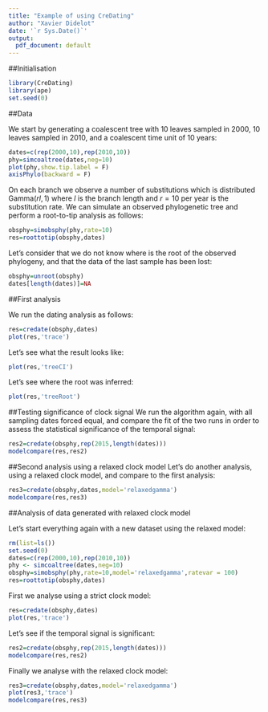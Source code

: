 ```yaml
---
title: "Example of using CreDating"
author: "Xavier Didelot"
date: '`r Sys.Date()`'
output:
  pdf_document: default
---
```


##Initialisation

```r
library(CreDating)
library(ape)
set.seed(0)
```

##Data

We start by generating a coalescent tree with 10 leaves sampled in 2000, 10 leaves sampled in 2010, and a coalescent time unit of 10 years:

```r
dates=c(rep(2000,10),rep(2010,10))
phy=simcoaltree(dates,neg=10)
plot(phy,show.tip.label = F)
axisPhylo(backward = F)
```

On each branch we observe a number of substitutions which is distributed $\mathrm{Gamma}(rl,1)$
where $l$ is the branch length and 
$r=10$ per year is the substitution rate. We can simulate an observed phylogenetic tree
and perform a root-to-tip analysis as follows:

```r
obsphy=simobsphy(phy,rate=10)
res=roottotip(obsphy,dates)
```

Let's consider that we do not know where is the root of the observed phylogeny, and that the data of the last sample has been lost:

```r
obsphy=unroot(obsphy)
dates[length(dates)]=NA
```


##First analysis

We run the dating analysis as follows:

```r
res=credate(obsphy,dates)
plot(res,'trace')
```

Let's see what the result looks like:
```r
plot(res,'treeCI')
```

Let's see where the root was inferred:
```r
plot(res,'treeRoot')
```

##Testing significance of clock signal
We run the algorithm again, with all sampling dates forced equal, and compare the fit of the two runs
in order to assess the statistical significance of the temporal signal:
```r
res2=credate(obsphy,rep(2015,length(dates)))
modelcompare(res,res2)
```

##Second analysis using a relaxed clock model
Let's do another analysis, using a relaxed clock model, and compare to the first analysis:
```r
res3=credate(obsphy,dates,model='relaxedgamma')
modelcompare(res,res3)
```

##Analysis of data generated with relaxed clock model

Let's start everything again with a new dataset using the relaxed model:
```r
rm(list=ls())
set.seed(0)
dates=c(rep(2000,10),rep(2010,10))
phy <- simcoaltree(dates,neg=10)
obsphy=simobsphy(phy,rate=10,model='relaxedgamma',ratevar = 100)
res=roottotip(obsphy,dates)
```
First we analyse using a strict clock model:
```r
res=credate(obsphy,dates)
plot(res,'trace')
```

Let's see if the temporal signal is significant:
```r
res2=credate(obsphy,rep(2015,length(dates)))
modelcompare(res,res2)
```

Finally we analyse with the relaxed clock model:
```r
res3=credate(obsphy,dates,model='relaxedgamma')
plot(res3,'trace')
modelcompare(res,res3)
```
